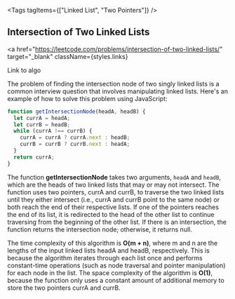 
<Tags tagItems={["Linked List", "Two Pointers"]} />
## Intersection of Two Linked Lists

<a
  href="https://leetcode.com/problems/intersection-of-two-linked-lists/"
  target="_blank"
  className={styles.links}
>
  Link to algo
</a>

The problem of finding the intersection node of two singly linked lists is a common interview question that involves manipulating linked lists. Here's an example of how to solve this problem using JavaScript:

```js
function getIntersectionNode(headA, headB) {
  let currA = headA;
  let currB = headB;
  while (currA !== currB) {
    currA = currA ? currA.next : headB;
    currB = currB ? currB.next : headA;
  }
  return currA;
}
```

The function **getIntersectionNode** takes two arguments, `headA` and `headB`, which are the heads of two linked lists that may or may not intersect. The function uses two pointers, currA and currB, to traverse the two linked lists until they either intersect (i.e., currA and currB point to the same node) or both reach the end of their respective lists. If one of the pointers reaches the end of its list, it is redirected to the head of the other list to continue traversing from the beginning of the other list. If there is an intersection, the function returns the intersection node; otherwise, it returns null.

The time complexity of this algorithm is **O(m + n)**, where m and n are the lengths of the input linked lists headA and headB, respectively. This is because the algorithm iterates through each list once and performs constant-time operations (such as node traversal and pointer manipulation) for each node in the list. The space complexity of the algorithm is **O(1)**, because the function only uses a constant amount of additional memory to store the two pointers currA and currB.
